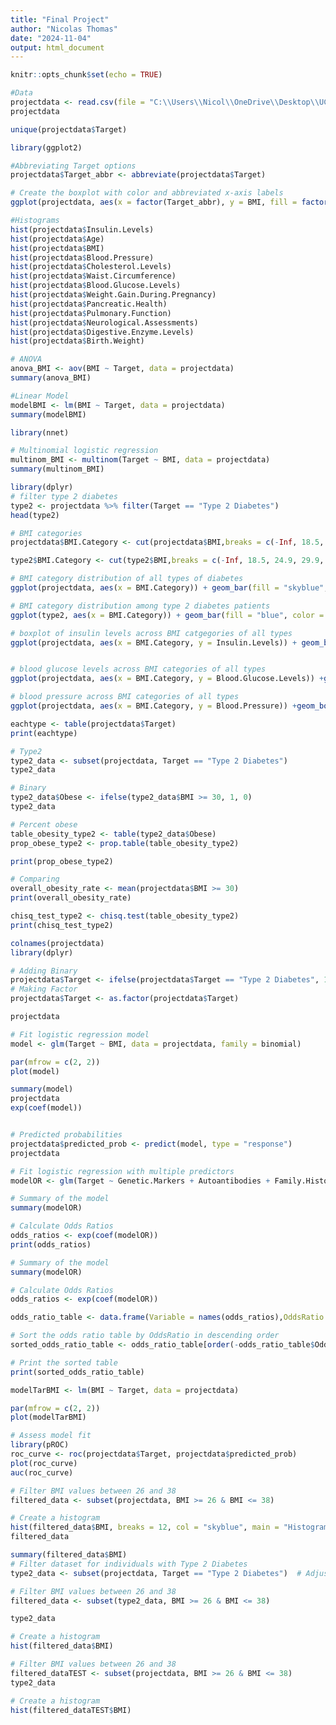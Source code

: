 ---
title: "Final Project"
author: "Nicolas Thomas"
date: "2024-11-04"
output: html_document
---

```{r setup, include=FALSE}
knitr::opts_chunk$set(echo = TRUE)
```

```{r}
#Data
projectdata <- read.csv(file = "C:\\Users\\Nicol\\OneDrive\\Desktop\\UCF\\STA4173 Biostatistics\\diabetes_dataset00.csv")
projectdata

unique(projectdata$Target)
```

```{r}
library(ggplot2)

#Abbreviating Target options
projectdata$Target_abbr <- abbreviate(projectdata$Target)

# Create the boxplot with color and abbreviated x-axis labels
ggplot(projectdata, aes(x = factor(Target_abbr), y = BMI, fill = factor(Target_abbr))) +  geom_boxplot() +  scale_fill_manual(values = c("skyblue", "salmon", "lightgreen", "azure", "bisque", "cadetblue", "cadetblue1", "coral4", "lightcoral", "coral", "aquamarine", "magenta", "darkmagenta")) +  xlab("Diabetes Type") +  ylab("BMI") +  ggtitle("BMI by Diabetes Type") +  theme_minimal() +  theme(legend.position = "none")
```

```{r}
#Histograms
hist(projectdata$Insulin.Levels)
hist(projectdata$Age)
hist(projectdata$BMI)
hist(projectdata$Blood.Pressure)
hist(projectdata$Cholesterol.Levels)
hist(projectdata$Waist.Circumference)
hist(projectdata$Blood.Glucose.Levels)
hist(projectdata$Weight.Gain.During.Pregnancy)
hist(projectdata$Pancreatic.Health)
hist(projectdata$Pulmonary.Function)
hist(projectdata$Neurological.Assessments)
hist(projectdata$Digestive.Enzyme.Levels)
hist(projectdata$Birth.Weight)
```

```{r}
# ANOVA
anova_BMI <- aov(BMI ~ Target, data = projectdata)
summary(anova_BMI)

#Linear Model
modelBMI <- lm(BMI ~ Target, data = projectdata)
summary(modelBMI)

library(nnet)

# Multinomial logistic regression
multinom_BMI <- multinom(Target ~ BMI, data = projectdata)
summary(multinom_BMI)
```

```{r}
library(dplyr)
# filter type 2 diabetes
type2 <- projectdata %>% filter(Target == "Type 2 Diabetes")
head(type2)

# BMI categories
projectdata$BMI.Category <- cut(projectdata$BMI,breaks = c(-Inf, 18.5, 24.9, 29.9, Inf),labels = c("Underweight", "Normal", "Overweight", "Obese"))

type2$BMI.Category <- cut(type2$BMI,breaks = c(-Inf, 18.5, 24.9, 29.9, Inf),labels = c("Underweight", "Normal", "Overweight", "Obese"))

# BMI category distribution of all types of diabetes 
ggplot(projectdata, aes(x = BMI.Category)) + geom_bar(fill = "skyblue", color = "black") + theme_minimal() + labs(title = "Distribution of BMI Categories of All Types",x = "BMI Category", y = "Count")

# BMI category distribution among type 2 diabetes patients
ggplot(type2, aes(x = BMI.Category)) + geom_bar(fill = "blue", color = "black") + theme_minimal() + labs(title = "Distribution of BMI Categories in Type 2 Diabetes Patients",x = "BMI Category", y = "Count")

# boxplot of insulin levels across BMI catgegories of all types
ggplot(projectdata, aes(x = BMI.Category, y = Insulin.Levels)) + geom_boxplot(fill = "lightcoral") + theme_minimal() + labs(title = "Insulin Levels Across BMI Categories",x = "BMI Category", y = "Insulin Levels")


# blood glucose levels across BMI categories of all types
ggplot(projectdata, aes(x = BMI.Category, y = Blood.Glucose.Levels)) +geom_boxplot(fill = "darkred") +labs(title = "Blood Glucose Levels Across BMI Categories",x = "BMI Category", y = "Blood Glucose Levels")

# blood pressure across BMI categories of all types
ggplot(projectdata, aes(x = BMI.Category, y = Blood.Pressure)) +geom_boxplot(fill = "darkmagenta") +labs(title = "Blood Pressure Across BMI Categories",x = "BMI Category", y = "Blood Pressure")
```

```{r}
eachtype <- table(projectdata$Target)
print(eachtype)

# Type2
type2_data <- subset(projectdata, Target == "Type 2 Diabetes")
type2_data

# Binary
type2_data$Obese <- ifelse(type2_data$BMI >= 30, 1, 0)
type2_data

# Percent obese
table_obesity_type2 <- table(type2_data$Obese)
prop_obese_type2 <- prop.table(table_obesity_type2)

print(prop_obese_type2)

# Comparing
overall_obesity_rate <- mean(projectdata$BMI >= 30)
print(overall_obesity_rate)

chisq_test_type2 <- chisq.test(table_obesity_type2)
print(chisq_test_type2)
```

```{r}
colnames(projectdata)
library(dplyr)

# Adding Binary
projectdata$Target <- ifelse(projectdata$Target == "Type 2 Diabetes", 1, 0)
# Making Factor
projectdata$Target <- as.factor(projectdata$Target)

projectdata

# Fit logistic regression model
model <- glm(Target ~ BMI, data = projectdata, family = binomial)

par(mfrow = c(2, 2))
plot(model)

summary(model)
projectdata
exp(coef(model))


# Predicted probabilities
projectdata$predicted_prob <- predict(model, type = "response")
projectdata

# Fit logistic regression with multiple predictors
modelOR <- glm(Target ~ Genetic.Markers + Autoantibodies + Family.History + Environmental.Factors + Insulin.Levels+Age+BMI+Physical.Activity+Dietary.Habits+Blood.Pressure+Cholesterol.Levels+Waist.Circumference+Blood.Glucose.Levels+Ethnicity+Socioeconomic.Factors+Smoking.Status+Alcohol.Consumption+Glucose.Tolerance.Test+History.of.PCOS+Previous.Gestational.Diabetes+Pregnancy.History+Weight.Gain.During.Pregnancy+Pancreatic.Health+Pulmonary.Function+Cystic.Fibrosis.Diagnosis+Steroid.Use.History+Genetic.Testing+Neurological.Assessments+Liver.Function.Tests+Digestive.Enzyme.Levels+Urine.Test+Birth.Weight+Early.Onset.Symptoms, data = projectdata, family = binomial)

# Summary of the model
summary(modelOR)

# Calculate Odds Ratios
odds_ratios <- exp(coef(modelOR))
print(odds_ratios)

# Summary of the model
summary(modelOR)

# Calculate Odds Ratios
odds_ratios <- exp(coef(modelOR))

odds_ratio_table <- data.frame(Variable = names(odds_ratios),OddsRatio = odds_ratios)

# Sort the odds ratio table by OddsRatio in descending order
sorted_odds_ratio_table <- odds_ratio_table[order(-odds_ratio_table$OddsRatio), ]

# Print the sorted table
print(sorted_odds_ratio_table)

modelTarBMI <- lm(BMI ~ Target, data = projectdata)

par(mfrow = c(2, 2))
plot(modelTarBMI)

# Assess model fit
library(pROC)
roc_curve <- roc(projectdata$Target, projectdata$predicted_prob)
plot(roc_curve)
auc(roc_curve)

# Filter BMI values between 26 and 38
filtered_data <- subset(projectdata, BMI >= 26 & BMI <= 38)

# Create a histogram
hist(filtered_data$BMI, breaks = 12, col = "skyblue", main = "Histogram of BMI (26 to 38)", xlab = "BMI", xlim = c(26, 38), border = "white")
filtered_data
```

```{r}

summary(filtered_data$BMI)
# Filter dataset for individuals with Type 2 Diabetes
type2_data <- subset(projectdata, Target == "Type 2 Diabetes")  # Adjust "Type 2 Diabetes" to match your dataset

# Filter BMI values between 26 and 38
filtered_data <- subset(type2_data, BMI >= 26 & BMI <= 38)

type2_data

# Create a histogram
hist(filtered_data$BMI)

# Filter BMI values between 26 and 38
filtered_dataTEST <- subset(projectdata, BMI >= 26 & BMI <= 38)
type2_data

# Create a histogram
hist(filtered_dataTEST$BMI)
```
